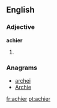 ==English==

===Adjective===
'''achier'''

# {{comparative of|[[achy]]}}

===Anagrams===
* [[archei#English|archei]]
* [[Archie#English|Archie]]

[[fr:achier]]
[[pt:achier]]